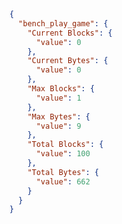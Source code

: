 ```json
{
  "bench_play_game": {
    "Current Blocks": {
      "value": 0
    },
    "Current Bytes": {
      "value": 0
    },
    "Max Blocks": {
      "value": 1
    },
    "Max Bytes": {
      "value": 9
    },
    "Total Blocks": {
      "value": 100
    },
    "Total Bytes": {
      "value": 662
    }
  }
}
```